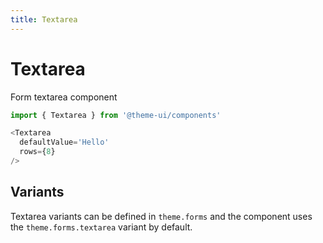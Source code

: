 ```yaml
---
title: Textarea
---
```


# Textarea

Form textarea component

```js
import { Textarea } from '@theme-ui/components'
```

```js live=true
<Textarea
  defaultValue='Hello'
  rows={8}
/>
```

## Variants

Textarea variants can be defined in `theme.forms` and the component uses the `theme.forms.textarea` variant by default.
